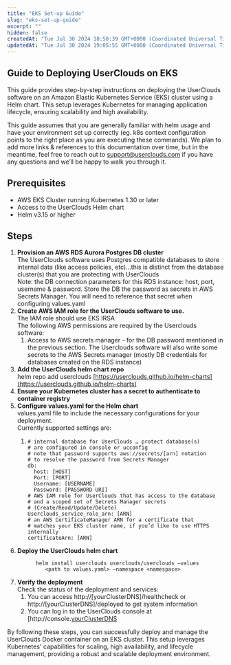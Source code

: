 ```yaml
---
title: "EKS Set-up Guide"
slug: "eks-set-up-guide"
excerpt: ""
hidden: false
createdAt: "Tue Jul 30 2024 18:50:39 GMT+0000 (Coordinated Universal Time)"
updatedAt: "Tue Jul 30 2024 19:05:55 GMT+0000 (Coordinated Universal Time)"
---
```

## Guide to Deploying UserClouds on EKS

This guide provides step-by-step instructions on deploying the UserClouds software on an Amazon Elastic Kubernetes Service (EKS) cluster using a Helm chart. This setup leverages Kubernetes for managing application lifecycle, ensuring scalability and high availability.

This guide assumes that you are generally familiar with helm usage and have your environment set up correctly (eg. k8s context configuration points to the right place as you are executing these commands). We plan to add more links & references to this documentation over time, but in the meantime, feel free to reach out to [support@userclouds.com](mailto:support@userclouds.com) if you have any questions and we’ll be happy to walk you through it.

## Prerequisites

- AWS EKS Cluster running Kubernetes 1.30 or later
- Access to the UserClouds Helm chart
- Helm v3.15 or higher

## Steps

1. **Provision an AWS RDS Aurora Postgres DB cluster**  
   The UserClouds software uses Postgres compatible databases to store internal data (like access policies, etc)...this is distinct from the database cluster(s) that you are protecting with UserClouds  
   Note: the DB connection parameters for this RDS instance: host, port, username & password. Store the DB the password as secrets in AWS Secrets Manager. You will need to reference that secret when configuring values.yaml
2. **Create AWS IAM role for the UserClouds software to use.**  
   The IAM role should use EKS IRSA  
   The following AWS permissions are required by the Userclouds software:
   1. Access to AWS secrets manager - for the DB password mentioned in the previous section. The Userclouds software will also write some secrets to the AWS Secrets manager (mostly DB credentials for databases created on the RDS instance)
3. **Add the UserClouds helm chart repo**  
   helm repo add userclouds [https://userclouds.github.io/helm-charts](https://userclouds.github.io/helm-charts)
4. **Ensure your Kubernetes cluster has a secret to authenticate to container registry**
5. **Configure values.yaml for the Helm chart**  
   values.yaml file to include the necessary configurations for your deployment.  
   Currently supported settings are:
   1. ```
      # internal database for UserClouds … protect database(s) 
      # are configured in console or ucconfig
      # note that password supports aws://secrets/[arn] notation 
      # to resolve the password from Secrets Manager
      db:
        host: [HOST]
        Port: [PORT]
        Username: [USERNAME]
        Password: [PASSWORD URI]
      # AWS IAM role for UserClouds that has access to the database
      # and a scoped set of Secrets Manager secrets 
      # (Create/Read/Update/Delete)
      Userclouds_service_role_arn: [ARN]
      # an AWS CertificateManager ARN for a certificate that 
      # matches your EKS cluster name, if you’d like to use HTTPS internally
      certificateArn: [ARN]
      ```
6. **Deploy the UserClouds helm chart**
   ```
         helm install userclouds userclouds/userclouds –values 
         	<path to values.yaml> –namespace <namespace> 
   ```
7. **Verify the deployment**  
   Check the status of the deployment and services:
   1. You can access http\://[yourClusterDNS]/healthcheck or http\://[yourClusterDNS]/deployed to get system information
   2. You can log in to the UserClouds console at [http://console.[yourClusterDNS](http://console.[yourClusterDNS])

By following these steps, you can successfully deploy and manage the UserClouds Docker container on an EKS cluster. This setup leverages Kubernetes' capabilities for scaling, high availability, and lifecycle management, providing a robust and scalable deployment environment.
